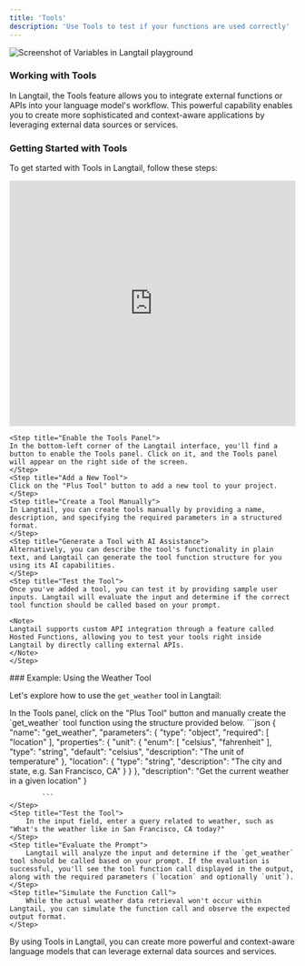 ```yaml
---
title: 'Tools'
description: 'Use Tools to test if your functions are used correctly'
---
```


![Screenshot of Variables in Langtail playground](/images/playground/tools/tools.png)


### Working with Tools


In Langtail, the Tools feature allows you to integrate external functions or APIs into your language model's workflow. This powerful capability enables you to create more sophisticated and context-aware applications by leveraging external data sources or services.

### Getting Started with Tools

To get started with Tools in Langtail, follow these steps:
<iframe
  src="https://app.supademo.com/embed/cm1g5tx4g2a00ououqwg1ik9b?embed_v=2 " 
  loading="lazy"
  title="Supademo Demo"
  allow="clipboard-write"
  frameborder="0"
  webkitallowfullscreen="true"
  mozallowfullscreen="true"
  allowfullscreen
  height="432px"
  width="100%">
</iframe>

<Steps>

    <Step title="Enable the Tools Panel">
    In the bottom-left corner of the Langtail interface, you'll find a button to enable the Tools panel. Click on it, and the Tools panel will appear on the right side of the screen.
    </Step>
    <Step title="Add a New Tool">
    Click on the "Plus Tool" button to add a new tool to your project.
    </Step>
    <Step title="Create a Tool Manually">
    In Langtail, you can create tools manually by providing a name, description, and specifying the required parameters in a structured format.
    </Step>
    <Step title="Generate a Tool with AI Assistance">
    Alternatively, you can describe the tool's functionality in plain text, and Langtail can generate the tool function structure for you using its AI capabilities.
    </Step>
    <Step title="Test the Tool">
    Once you've added a tool, you can test it by providing sample user inputs. Langtail will evaluate the input and determine if the correct tool function should be called based on your prompt.
    
    <Note>
    Langtail supports custom API integration through a feature called Hosted Functions, allowing you to test your tools right inside Langtail by directly calling external APIs.
    </Note>
    </Step>
</Steps>
### Example: Using the Weather Tool

Let's explore how to use the `get_weather` tool in Langtail:


<Steps>
    <Step title="Add the Weather Tool"> 
        In the Tools panel, click on the "Plus Tool" button and manually create the `get_weather` tool function using the structure provided below.
        ```json
            {
            "name": "get_weather",
            "parameters": {
                "type": "object",
                "required": [
                "location"
                ],
                "properties": {
                "unit": {
                    "enum": [
                    "celsius",
                    "fahrenheit"
                    ],
                    "type": "string",
                    "default": "celsius",
                    "description": "The unit of temperature"
                },
                "location": {
                    "type": "string",
                    "description": "The city and state, e.g. San Francisco, CA"
                }
                }
            },
            "description": "Get the current weather in a given location"
            }

            ```
    </Step>
    <Step title="Test the Tool"> 
        In the input field, enter a query related to weather, such as "What's the weather like in San Francisco, CA today?"
    </Step>
    <Step title="Evaluate the Prompt"> 
        Langtail will analyze the input and determine if the `get_weather` tool should be called based on your prompt. If the evaluation is successful, you'll see the tool function call displayed in the output, along with the required parameters (`location` and optionally `unit`).
    </Step>
    <Step title="Simulate the Function Call"> 
        While the actual weather data retrieval won't occur within Langtail, you can simulate the function call and observe the expected output format.
    </Step>
</Steps>
By using Tools in Langtail, you can create more powerful and context-aware language models that can leverage external data sources and services.